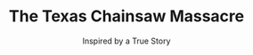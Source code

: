 ---
title: "The Texas Chainsaw Massacre"
subtitle: "Inspired by a True Story"
creator: ""
categories: ["cds"]
featuredImage: "../src/assets/images/item/cds/DSC02987-4.png"
views: ["../src/assets/images/item/cds/DSC02987-4.png"]
nextItem: []
---
